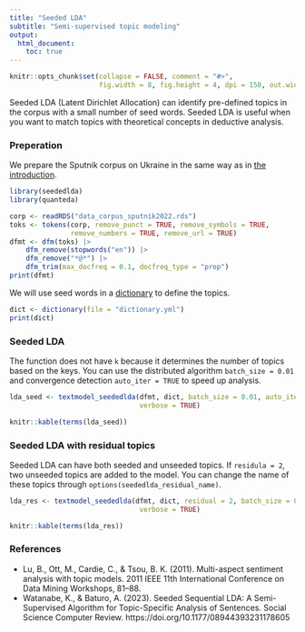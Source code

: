 ```yaml
---
title: "Seeded LDA"
subtitle: "Semi-supervised topic modeling"
output: 
  html_document:
    toc: true
---
```


```r
knitr::opts_chunk$set(collapse = FALSE, comment = "#>", 
                      fig.width = 8, fig.height = 4, dpi = 150, out.width = 760)
```

Seeded LDA (Latent Dirichlet Allocation) can identify pre-defined topics in the corpus with a small number of seed words. Seeded LDA is useful when you want to match topics with theoretical concepts in deductive analysis.

### Preperation

We prepare the Sputnik corpus on Ukraine in the same way as in [the introduction](basic.html).

```r
library(seededlda)
library(quanteda)

corp <- readRDS("data_corpus_sputnik2022.rds")
toks <- tokens(corp, remove_punct = TRUE, remove_symbols = TRUE, 
               remove_numbers = TRUE, remove_url = TRUE)
dfmt <- dfm(toks) |> 
    dfm_remove(stopwords("en")) |>
    dfm_remove("*@*") |>
    dfm_trim(max_docfreq = 0.1, docfreq_type = "prop")
print(dfmt)
```

We will use seed words in a [dictionary](https://github.com/koheiw/seededlda/tree/master/vignettes) to define the topics.

```r
dict <- dictionary(file = "dictionary.yml")
print(dict)
```

### Seeded LDA

The function does not have `k` because it determines the number of topics based on the keys. You can use the distributed algorithm `batch_size = 0.01` and convergence detection `auto_iter = TRUE` to speed up analysis.

```r
lda_seed <- textmodel_seededlda(dfmt, dict, batch_size = 0.01, auto_iter = TRUE,
                                verbose = TRUE)
```

```r
knitr::kable(terms(lda_seed))
```

### Seeded LDA with residual topics

Seeded LDA can have both seeded and unseeded topics. If `residula = 2`, two unseeded topics are added to the model. You can change the name of these topics through `options(seededlda_residual_name)`.

```r
lda_res <- textmodel_seededlda(dfmt, dict, residual = 2, batch_size = 0.01, auto_iter = TRUE,
                                verbose = TRUE)
```

```r
knitr::kable(terms(lda_res))
```

### References

- Lu, B., Ott, M., Cardie, C., & Tsou, B. K. (2011). Multi-aspect sentiment analysis with topic models. 2011 IEEE 11th International Conference on Data Mining Workshops, 81–88.
- Watanabe, K., & Baturo, A. (2023). Seeded Sequential LDA: A Semi-Supervised Algorithm for Topic-Specific Analysis of Sentences. Social Science Computer Review. https://doi.org/10.1177/08944393231178605


